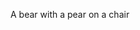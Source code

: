 A b<span className='highlight'>ear</span> with a p<span className='highlight'>ear</span> on a ch<span className='highlight'>air</span>
